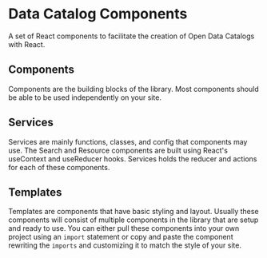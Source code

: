 
<Meta title="Home/Introduction" />

<style>{`

`}</style>

# Data Catalog Components
A set of React components to facilitate the creation of Open Data Catalogs with React.

## Components
Components are the building blocks of the library. Most components should be able to be used independently on your site.

## Services
Services are mainly functions, classes, and config that components may use. The Search and Resource components are built using React's useContext and useReducer hooks. Services holds the reducer and actions for each of these components. 

## Templates
Templates are components that have basic styling and layout. Usually these components will consist of multiple components in the library that are setup and ready to use. You can either pull these components into your own project using an `import` statement or copy and paste the component rewriting the `imports` and customizing it to match the style of your site.